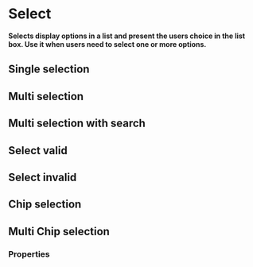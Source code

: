 # Select

**Selects display options in a list and present the users choice in the list box. Use it when users need to select one or more options.**

## Single selection

<DemoBlock demo="single-select" disableGrid withThemeSwitcher />

## Multi selection

<DemoBlock demo="multi-select" disableGrid withThemeSwitcher />

## Multi selection with search

<DemoBlock demo="multi-select-search" disableGrid withThemeSwitcher />

## Select valid

<DemoBlock demo="validation-valid" disableGrid withThemeSwitcher />

## Select invalid

<DemoBlock demo="validation-invalid" disableGrid withThemeSwitcher />

## Chip selection

<DemoBlock demo="select-chip" disableGrid withThemeSwitcher />

## Multi Chip selection

<DemoBlock demo="select-multi-chip" disableGrid withThemeSwitcher />

### Properties

<PropTable component="Select" />
